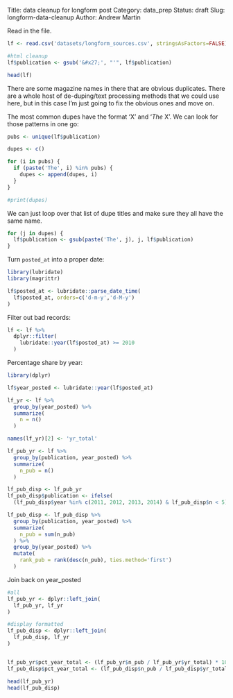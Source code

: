 Title: data cleanup for longform post
Category: data_prep
Status: draft
Slug: longform-data-cleanup
Author: Andrew Martin

Read in the file.

```r

lf <- read.csv('datasets/longform_sources.csv', stringsAsFactors=FALSE)

#html cleanup
lf$publication <- gsub('&#x27;', "'", lf$publication)

head(lf)

```

There are some magazine names in there that are obvious duplicates.  There are a whole host of de-duping/text processing methods that we could use here, but in this case I'm just going to fix the obvious ones and move on.

The most common dupes have the format 'X' and '_The_ X'.  We can look for those patterns in one go:

```r

pubs <- unique(lf$publication)

dupes <- c()

for (i in pubs) {
  if (paste('The', i) %in% pubs) {
    dupes <- append(dupes, i)
  }
}

#print(dupes)
```

We can just loop over that list of dupe titles and make sure they all have the same name.

```r

for (j in dupes) {
  lf$publication <- gsub(paste('The', j), j, lf$publication)
}

```

Turn `posted_at` into a proper date:

```r
library(lubridate)
library(magrittr)

lf$posted_at <- lubridate::parse_date_time(
  lf$posted_at, orders=c('d-m-y','d-M-y')
)

```

Filter out bad records:

```r

lf <- lf %>%
  dplyr::filter(
    lubridate::year(lf$posted_at) >= 2010  
  )

```

Percentage share by year:

```r
library(dplyr)

lf$year_posted <- lubridate::year(lf$posted_at)

lf_yr <- lf %>%
  group_by(year_posted) %>%
  summarize(
    n = n()
  )

names(lf_yr)[2] <- 'yr_total'

lf_pub_yr <- lf %>%
  group_by(publication, year_posted) %>%
  summarize(
    n_pub = n()  
  )

lf_pub_disp <- lf_pub_yr
lf_pub_disp$publication <- ifelse(
  (lf_pub_disp$year %in% c(2011, 2012, 2013, 2014) & lf_pub_disp$n < 5) | (lf_pub_disp$year %in% c(2010, 2015) & lf_pub_disp$n < 3), 'Other', lf_pub_disp$publication)

lf_pub_disp <- lf_pub_disp %>%
  group_by(publication, year_posted) %>%
  summarize(
    n_pub = sum(n_pub)
  ) %>%
  group_by(year_posted) %>%
  mutate(
    rank_pub = rank(desc(n_pub), ties.method='first')  
  )


```

Join back on year_posted

```r

#all
lf_pub_yr <- dplyr::left_join(
  lf_pub_yr, lf_yr  
)

#display formatted
lf_pub_disp <- dplyr::left_join(
  lf_pub_disp, lf_yr  
)


lf_pub_yr$pct_year_total <- (lf_pub_yr$n_pub / lf_pub_yr$yr_total) * 100
lf_pub_disp$pct_year_total <- (lf_pub_disp$n_pub / lf_pub_disp$yr_total) * 100

head(lf_pub_yr)
head(lf_pub_disp)

```

